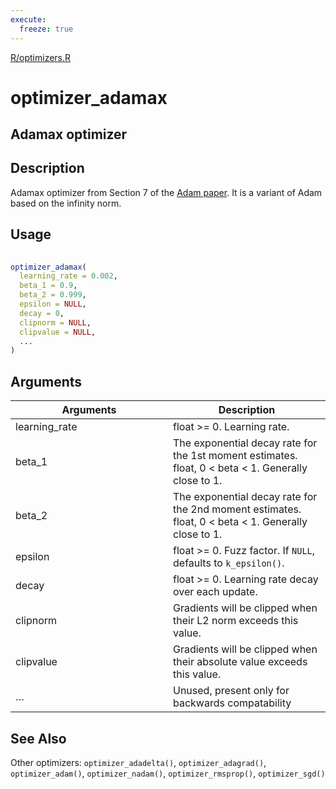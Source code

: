 ```yaml
---
execute:
  freeze: true
---
```


[R/optimizers.R](https://github.com/rstudio/keras//blob/main/R/optimizers.R#L204) 

# optimizer_adamax

## Adamax optimizer

## Description
 Adamax optimizer from Section 7 of the [Adam paper](https://arxiv.org/abs/1412.6980v8). It is a variant of Adam based on the infinity norm. 


## Usage
```r
 
optimizer_adamax( 
  learning_rate = 0.002, 
  beta_1 = 0.9, 
  beta_2 = 0.999, 
  epsilon = NULL, 
  decay = 0, 
  clipnorm = NULL, 
  clipvalue = NULL, 
  ... 
) 
```

## Arguments
|Arguments|Description|
|---|---|
| learning_rate | float >= 0. Learning rate. |
| beta_1 | The exponential decay rate for the 1st moment estimates. float, 0 < beta < 1. Generally close to 1. |
| beta_2 | The exponential decay rate for the 2nd moment estimates. float, 0 < beta < 1. Generally close to 1. |
| epsilon | float >= 0. Fuzz factor. If `NULL`, defaults to `k_epsilon()`. |
| decay | float >= 0. Learning rate decay over each update. |
| clipnorm | Gradients will be clipped when their L2 norm exceeds this value. |
| clipvalue | Gradients will be clipped when their absolute value exceeds this value. |
| ... | Unused, present only for backwards compatability |






## See Also
 Other optimizers:  `optimizer_adadelta()`, `optimizer_adagrad()`, `optimizer_adam()`, `optimizer_nadam()`, `optimizer_rmsprop()`, `optimizer_sgd()` 

